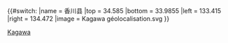 {{#switch:{{{1}}}
|name   = 香川县
|top    = 34.585
|bottom = 33.9855
|left   = 133.415
|right  = 134.472
|image  = Kagawa géolocalisation.svg
}}<noinclude>{{Location map/Info}}
[[Category:日本地理位置圖模板|Kagawa]]
</noinclude>